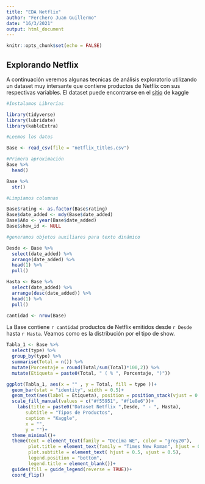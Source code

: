 ```yaml
---
title: "EDA Netflix"
author: "Ferchero Juan Guillermo"
date: "16/3/2021"
output: html_document 
---
```


```r
knitr::opts_chunk$set(echo = FALSE)
```

## Explorando Netflix

A continuación veremos algunas tecnicas de análisis exploratorio utilizando un dataset muy intersante que contiene productos de Netflix con sus respectivas variables. El dataset puede encontrarse en el [sitio](www.kaggle.com) de kaggle

```r
#Instalamos Librerías

library(tidyverse)
library(lubridate)
library(kableExtra)

#Leemos los datos

Base <- read_csv(file = "netflix_titles.csv")

#Primera aproximación 
Base %>% 
  head()

Base %>% 
  str()

#Limpiamos columnas

Base$rating <- as.factor(Base$rating)
Base$date_added <- mdy(Base$date_added)
Base$Año <- year(Base$date_added)
Base$show_id <- NULL

#generamos objetos auxiliares para texto dinámico

Desde <- Base %>% 
  select(date_added) %>% 
  arrange(date_added) %>% 
  head(1) %>% 
  pull()

Hasta <- Base %>% 
  select(date_added) %>% 
  arrange(desc(date_added)) %>% 
  head(1) %>% 
  pull()

cantidad <- nrow(Base)

```

La Base contiene `r cantidad` productos de Netflix emitidos desde `r Desde` hasta `r Hasta`. Veamos como es la distribución por el tipo de show.

```r
Tabla_1 <- Base %>% 
  select(type) %>% 
  group_by(type) %>% 
  summarise(Total = n()) %>% 
  mutate(Porcentaje = round(Total/sum(Total)*100,2)) %>% 
  mutate(Etiqueta = paste0(Total, " ( % ", Porcentaje, ")"))

ggplot(Tabla_1, aes(x = "" , y = Total, fill = type ))+
  geom_bar(stat = "identity", width = 0.5)+
  geom_text(aes(label = Etiqueta), position = position_stack(vjust = 0.5))+
  scale_fill_manual(values = c("#f55951", "#f1e8e6"))+
    labs(title = paste0("Dataset Netflix ",Desde, " - ", Hasta),
       subtitle = "Tipos de Productos",
       caption = "Kaggle",
       x = "",
       y = "")+
  theme_minimal()+
  theme(text = element_text(family = "Decima WE", color = "grey20"),
        plot.title = element_text(family = "Times New Roman", hjust = 0.5, vjust = 0.5),
        plot.subtitle = element_text( hjust = 0.5, vjust = 0.5),
        legend.position = "bottom",
        legend.title = element_blank())+
  guides(fill = guide_legend(reverse = TRUE))+
  coord_flip()


```




